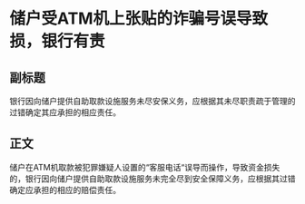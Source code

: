 # 储户受ATM机上张贴的诈骗号误导致损，银行有责
## 副标题
银行因向储户提供自助取款设施服务未尽安保义务，应根据其未尽职责疏于管理的过错确定其应承担的相应责任。
## 正文
储户在ATM机取款被犯罪嫌疑人设置的“客服电话“误导而操作，导致资金损失的，银行因向储户提供自助取款设施服务未完全尽到安全保障义务，应根据其过错确定应承担的相应的赔偿责任。